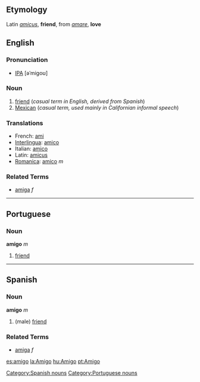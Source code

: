 ==Etymology==
Latin ''[[amicus]]'', '''friend''', from ''[[amare]]'', '''love'''

==English==
===Pronunciation===
* [[IPA]] [əˈmigoʊ]

===Noun===

# [[friend]] (''casual term in English, derived from Spanish'')
# [[Mexican]] (''casual term, used mainly in Californian informal speech'')

===Translations===
*French: [[ami]]
*[[Interlingua]]: [[amico]]
*Italian: [[amico]]
*Latin: [[amicus]]
*[[Romanica]]: [[amico]] ''m''

===Related Terms===
*[[amiga]] ''f''

----

==Portuguese==
===Noun===
'''amigo''' ''m''

# [[friend]]

----

==Spanish==
===Noun===
'''amigo''' ''m''

# (male) [[friend]]

===Related Terms===
*[[amiga]] ''f''

[[Category:Spanish nouns]]
[[Category:Portuguese nouns]]

[[es:amigo]]
[[la:Amigo]]
[[hu:Amigo]]
[[pt:Amigo]]